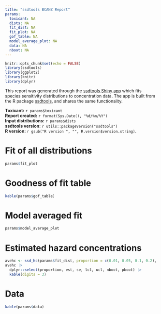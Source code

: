 ```yaml
---
title: "ssdtools BCANZ Report"
params:
  toxicant: NA
  dists: NA
  fit_dist: NA
  fit_plot: NA
  gof_table: NA
  model_average_plot: NA
  data: NA
  nboot: NA
---
```


```r
knitr::opts_chunk$set(echo = FALSE)
library(ssdtools)
library(ggplot2)
library(knitr)
library(dplyr)
```

This report was generated through the [ssdtools Shiny app](https://bcgov-env.shinyapps.io/ssdtools)
which fits species sensitivity distributions to concentration data. The app is built from the R package [ssdtools](https://cran.r-project.org/web/packages/ssdtools/), and shares the same functionality.  

**Toxicant:** `r params$toxicant`   
**Report created:** `r format(Sys.Date(), "%d/%m/%Y")`  
**Input distributions:** `r params$dists`  
**ssdtools version:** `r utils::packageVersion("ssdtools")`  
**R version:** `r gsub("R version ", "", R.version$version.string)`. 

\newpage

# Fit of all distributions
```r
params$fit_plot
```

# Goodness of fit table
```r
kable(params$gof_table) 
```

\newpage

# Model averaged fit
```r
params$model_average_plot 
```

# Estimated hazard concentrations
```r
avehc <- ssd_hc(params$fit_dist, proportion = c(0.01, 0.05, 0.1, 0.2), ci = TRUE, nboot = params$nboot, min_pboot = 0)
avehc |>
  dplyr::select(proportion, est, se, lcl, ucl, nboot, pboot) |>
  kable(digits = 3)
```

\newpage

# Data
```r
kable(params$data)
```

